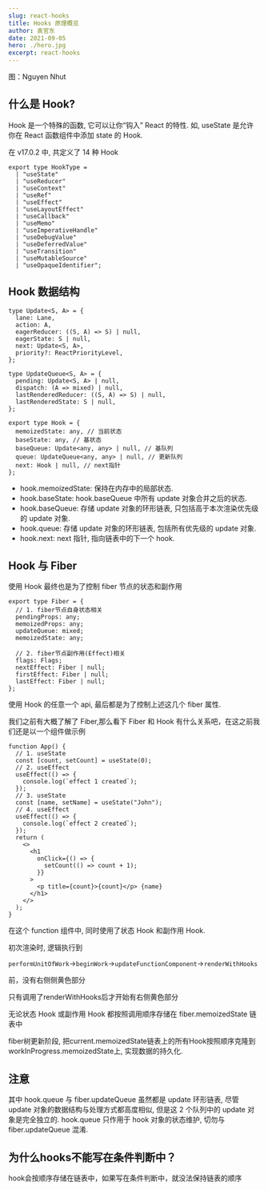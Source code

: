 ```yaml
---
slug: react-hooks
title: Hooks 原理概览
author: 袁官东
date: 2021-09-05
hero: ./hero.jpg
excerpt: react-hooks
---
```


<div className={"img-desc"}>图：Nguyen Nhut</div>


## 什么是 Hook?

Hook 是一个特殊的函数, 它可以让你“钩入” React 的特性. 如, useState 是允许你在 React 函数组件中添加 state 的 Hook.

在 v17.0.2 中, 共定义了 14 种 Hook

```tsx
export type HookType =
  | "useState"
  | "useReducer"
  | "useContext"
  | "useRef"
  | "useEffect"
  | "useLayoutEffect"
  | "useCallback"
  | "useMemo"
  | "useImperativeHandle"
  | "useDebugValue"
  | "useDeferredValue"
  | "useTransition"
  | "useMutableSource"
  | "useOpaqueIdentifier";
```

## Hook 数据结构

```tsx
type Update<S, A> = {
  lane: Lane,
  action: A,
  eagerReducer: ((S, A) => S) | null,
  eagerState: S | null,
  next: Update<S, A>,
  priority?: ReactPriorityLevel,
};

type UpdateQueue<S, A> = {
  pending: Update<S, A> | null,
  dispatch: (A => mixed) | null,
  lastRenderedReducer: ((S, A) => S) | null,
  lastRenderedState: S | null,
};

export type Hook = {
  memoizedState: any, // 当前状态
  baseState: any, // 基状态
  baseQueue: Update<any, any> | null, // 基队列
  queue: UpdateQueue<any, any> | null, // 更新队列
  next: Hook | null, // next指针
};

```

* hook.memoizedState: 保持在内存中的局部状态.
* hook.baseState: hook.baseQueue 中所有 update 对象合并之后的状态.
* hook.baseQueue: 存储 update 对象的环形链表, 只包括高于本次渲染优先级的 update 对象.
* hook.queue: 存储 update 对象的环形链表, 包括所有优先级的 update 对象.
* hook.next: next 指针, 指向链表中的下一个 hook.

## Hook 与 Fiber

使用 Hook 最终也是为了控制 fiber 节点的状态和副作用

```tsx
export type Fiber = {
  // 1. fiber节点自身状态相关
  pendingProps: any;
  memoizedProps: any;
  updateQueue: mixed;
  memoizedState: any;

  // 2. fiber节点副作用(Effect)相关
  flags: Flags;
  nextEffect: Fiber | null;
  firstEffect: Fiber | null;
  lastEffect: Fiber | null;
};
```

使用 Hook 的任意一个 api, 最后都是为了控制上述这几个 fiber 属性.

我们之前有大概了解了 Fiber,那么看下 Fiber 和 Hook 有什么关系吧，在这之前我们还是以一个组件做示例

```tsx
function App() {
  // 1. useState
  const [count, setCount] = useState(0);
  // 2. useEffect
  useEffect(() => {
    console.log(`effect 1 created`);
  });
  // 3. useState
  const [name, setName] = useState("John");
  // 4. useEffect
  useEffect(() => {
    console.log(`effect 2 created`);
  });
  return (
    <>
      <h1
        onClick={() => {
          setCount(() => count + 1);
        }}
      >
        <p title={count}>{count}</p> {name}
      </h1>
    </>
  );
}
```

在这个 function 组件中, 同时使用了状态 Hook 和副作用 Hook.



<div className="art-container">
  <Draw name="hooks" />
</div>

初次渲染时, 逻辑执行到 

`performUnitOfWork`->`beginWork`->`updateFunctionComponent`->`renderWithHooks`

前，没有右侧侧黄色部分

只有调用了renderWithHooks后才开始有右侧黄色部分

无论状态 Hook 或副作用 Hook 都按照调用顺序存储在 fiber.memoizedState 链表中

fiber树更新阶段, 把current.memoizedState链表上的所有Hook按照顺序克隆到workInProgress.memoizedState上, 实现数据的持久化.

## 注意

其中 hook.queue 与 fiber.updateQueue 虽然都是 update 环形链表, 尽管 update 对象的数据结构与处理方式都高度相似, 但是这 2 个队列中的 update 对象是完全独立的. hook.queue 只作用于 hook 对象的状态维护, 切勿与 fiber.updateQueue 混淆.


## 为什么hooks不能写在条件判断中？
hook会按顺序存储在链表中，如果写在条件判断中，就没法保持链表的顺序

